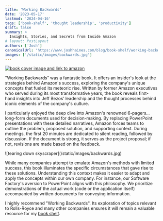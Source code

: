```yaml
---
title: 'Working Backwards'
date: '2023-05-17'
lastmod: '2024-04-16'
tags: ['book-shelf', 'thought leadership', 'productivity']
draft: false
summary: >
  Insights, Stories, and Secrets from Inside Amazon
# layout: PostLayout
authors: ['Josh']
canonicalUrl: 'https://www.joshhaines.com/blog/book-shelf/working-backwards'
images: ['/static/images/backwards.jpg']
---
```


<div className="mx-auto w-1/3">
  <a href="https://www.amazon.com/Working-Backwards-Insights-Stories-Secrets-ebook/dp/B08BYCQBZN">
    <img
      alt="book cover image and link to amazon"
      src="https://m.media-amazon.com/images/I/51X6o6WBRWL._SY445_SX342_.jpg"
    />
  </a>
</div>

"Working Backwards" was a fantastic book. It offers an insider's look at the strategies behind Amazon's success, exploring the company's unique concepts that fueled its meteoric rise. Written by former Amazon executives who served during its most transformative years, the book reveals first-hand insights into Jeff Bezos' leadership and the thought processes behind iconic elements of the company's culture.

I particularly enjoyed the deep dive into Amazon's renowned 6-pagers... long-form documents used for decision-making. By replacing PowerPoint presentations with these detailed narratives, Amazon forces teams to outline the problem, proposed solution, and supporting context. During meetings, the first 20 minutes are dedicated to silent reading, followed by discussion. If the document is strong, it serves as the project proposal; if not, revisions are made based on the feedback.

<div className="-mx-2 flex flex-wrap justify-center overflow-hidden xl:-mx-2">
  <div className="my-1 w-full overflow-hidden px-2 xl:my-1 xl:w-1/2 xl:px-2">
    ![tearing down skyscraper](/static/images/backwards.jpg)
  </div>
</div>

While many companies attempt to emulate Amazon's methods with limited success, this book illuminates the specific circumstances that gave rise to these solutions. Understanding this context makes it easier to adapt and apply the concepts within our own company. For instance, our Software Factory's aversion to PowerPoint aligns with this philosophy. We prioritize demonstrations of the actual work (code or the application itself) accompanied by written documents for conveying information.

I highly recommend "Working Backwards". Its exploration of topics relevant to Rolls-Royce and many other companies ensures it will remain a valuable resource for my [book shelf](/blog/book-shelf).
